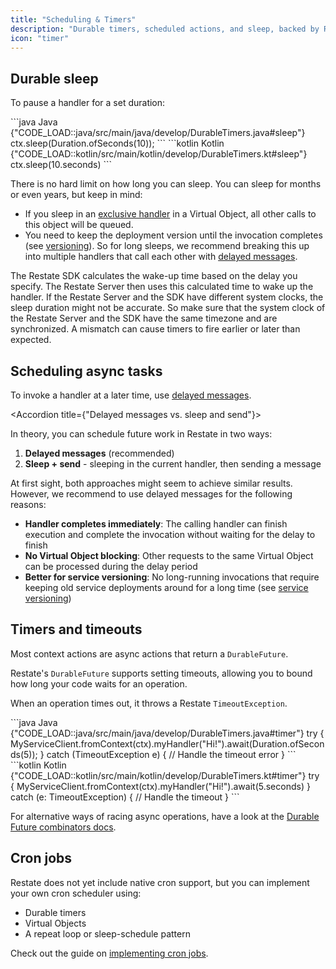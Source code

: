 ```yaml
---
title: "Scheduling & Timers"
description: "Durable timers, scheduled actions, and sleep, backed by Restate."
icon: "timer"
---
```



<TimersIntro/>

## Durable sleep
To pause a handler for a set duration:

<CodeGroup>
```java Java {"CODE_LOAD::java/src/main/java/develop/DurableTimers.java#sleep"} 
ctx.sleep(Duration.ofSeconds(10));
```
```kotlin Kotlin {"CODE_LOAD::kotlin/src/main/kotlin/develop/DurableTimers.kt#sleep"} 
ctx.sleep(10.seconds)
```
</CodeGroup>

There is no hard limit on how long you can sleep. You can sleep for months or even years, but keep in mind:
- If you sleep in an [exclusive handler](/foundations/handlers#handler-behavior) in a Virtual Object, all other calls to this object will be queued.
- You need to keep the deployment version until the invocation completes (see [versioning](/services/versioning)).
So for long sleeps, we recommend breaking this up into multiple handlers that call each other with [delayed messages](/develop/java/service-communication#delayed-messages).


<Accordion title="Clock synchronization Restate Server vs. SDK">
    The Restate SDK calculates the wake-up time based on the delay you specify.
    The Restate Server then uses this calculated time to wake up the handler.
    If the Restate Server and the SDK have different system clocks, the sleep duration might not be accurate.
    So make sure that the system clock of the Restate Server and the SDK have the same timezone and are synchronized.
    A mismatch can cause timers to fire earlier or later than expected.
</Accordion>

## Scheduling async tasks

To invoke a handler at a later time, use [delayed messages](/develop/java/service-communication#delayed-messages).

<Accordion title={"Delayed messages vs. sleep and send"}>

In theory, you can schedule future work in Restate in two ways:
1. **Delayed messages** (recommended)
2. **Sleep + send** - sleeping in the current handler, then sending a message

At first sight, both approaches might seem to achieve similar results.
However, we recommend to use delayed messages for the following reasons:

- **Handler completes immediately**: The calling handler can finish execution and complete the invocation without waiting for the delay to finish
- **No Virtual Object blocking**: Other requests to the same Virtual Object can be processed during the delay period
- **Better for service versioning**: No long-running invocations that require keeping old service deployments around for a long time (see [service versioning](/services/versioning))
</Accordion>

## Timers and timeouts

Most context actions are async actions that return a `DurableFuture`.

Restate's `DurableFuture` supports setting timeouts, allowing you to bound how long your code waits for an operation.

When an operation times out, it throws a Restate `TimeoutException`.

<CodeGroup>
```java Java {"CODE_LOAD::java/src/main/java/develop/DurableTimers.java#timer"} 
try {
  MyServiceClient.fromContext(ctx).myHandler("Hi!").await(Duration.ofSeconds(5));
} catch (TimeoutException e) {
  // Handle the timeout error
}
```
```kotlin Kotlin {"CODE_LOAD::kotlin/src/main/kotlin/develop/DurableTimers.kt#timer"} 
try {
  MyServiceClient.fromContext(ctx).myHandler("Hi!").await(5.seconds)
} catch (e: TimeoutException) {
  // Handle the timeout
}
```
</CodeGroup>

For alternative ways of racing async operations, have a look at the [Durable Future combinators docs](/develop/java/concurrent-tasks).

## Cron jobs

Restate does not yet include native cron support, but you can implement your own cron scheduler using:
- Durable timers
- Virtual Objects
- A repeat loop or sleep-schedule pattern

Check out the guide on [implementing cron jobs](/guides/cron).